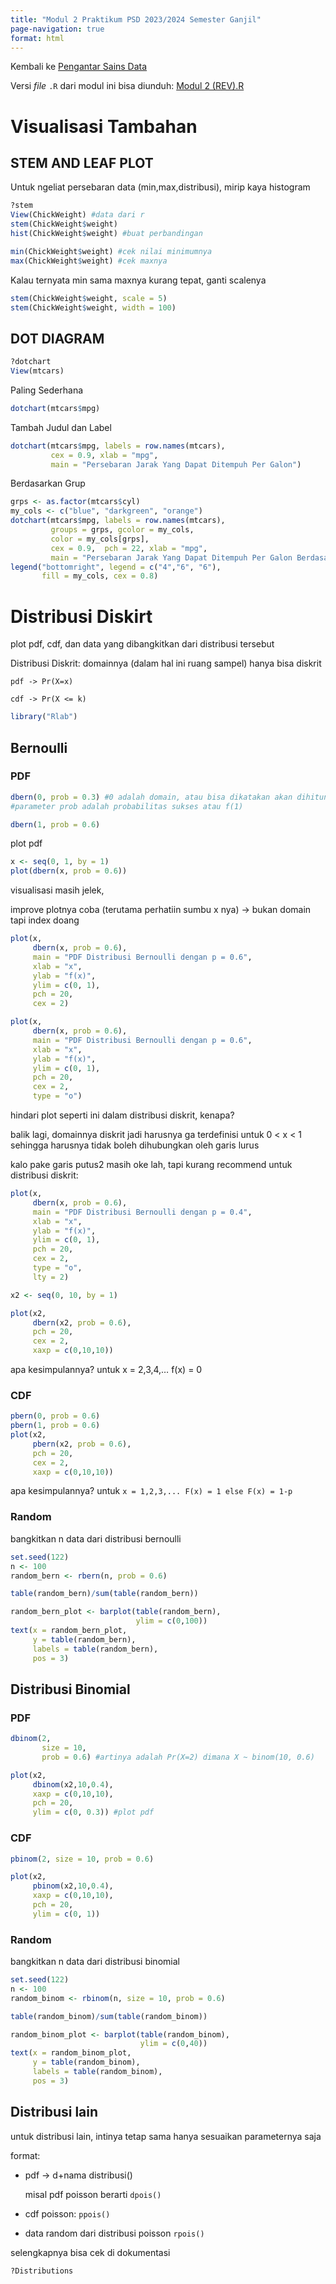 ---
title: "Modul 2 Praktikum PSD 2023/2024 Semester Ganjil"
page-navigation: true
format: html
---

Kembali ke [Pengantar Sains Data](../psd2023.qmd)

Versi *file* `.R` dari modul ini bisa diunduh: [Modul 2 (REV).R](./Modul%202%20(REV).R)

# Visualisasi Tambahan

## STEM AND LEAF PLOT

Untuk ngeliat persebaran data (min,max,distribusi), mirip kaya histogram

```{r}
?stem
View(ChickWeight) #data dari r
stem(ChickWeight$weight)
hist(ChickWeight$weight) #buat perbandingan
```

```{r}
min(ChickWeight$weight) #cek nilai minimumnya
max(ChickWeight$weight) #cek maxnya
```

Kalau ternyata min sama maxnya kurang tepat, ganti scalenya

```{r}
stem(ChickWeight$weight, scale = 5) 
stem(ChickWeight$weight, width = 100) 
```

## DOT DIAGRAM

```{r}
?dotchart
View(mtcars)
```

Paling Sederhana

```{r}
dotchart(mtcars$mpg)
```

Tambah Judul dan Label

```{r}
dotchart(mtcars$mpg, labels = row.names(mtcars),
         cex = 0.9, xlab = "mpg",
         main = "Persebaran Jarak Yang Dapat Ditempuh Per Galon")
```

Berdasarkan Grup

```{r}
grps <- as.factor(mtcars$cyl)
my_cols <- c("blue", "darkgreen", "orange")
dotchart(mtcars$mpg, labels = row.names(mtcars),
         groups = grps, gcolor = my_cols,
         color = my_cols[grps],
         cex = 0.9,  pch = 22, xlab = "mpg",
         main = "Persebaran Jarak Yang Dapat Ditempuh Per Galon Berdasarkan Jumlah Silinder")
legend("bottomright", legend = c("4","6", "6"),
       fill = my_cols, cex = 0.8)
```

# Distribusi Diskirt

plot pdf, cdf, dan data yang dibangkitkan dari distribusi tersebut

Distribusi Diskrit: domainnya (dalam hal ini ruang sampel) hanya bisa diskrit

`pdf -> Pr(X=x)`

`cdf -> Pr(X <= k)`

```{r}
library("Rlab")
```

## Bernoulli

### PDF

```{r}
dbern(0, prob = 0.3) #0 adalah domain, atau bisa dikatakan akan dihitung f(0)
#parameter prob adalah probabilitas sukses atau f(1)
```

```{r}
dbern(1, prob = 0.6)
```

plot pdf

```{r}
x <- seq(0, 1, by = 1)
plot(dbern(x, prob = 0.6))
```

visualisasi masih jelek,

improve plotnya coba (terutama perhatiin sumbu x nya) -> bukan domain tapi index doang

```{r}
plot(x,
     dbern(x, prob = 0.6),
     main = "PDF Distribusi Bernoulli dengan p = 0.6",
     xlab = "x",
     ylab = "f(x)",
     ylim = c(0, 1),
     pch = 20,
     cex = 2)
```

```{r}
plot(x,
     dbern(x, prob = 0.6),
     main = "PDF Distribusi Bernoulli dengan p = 0.6",
     xlab = "x",
     ylab = "f(x)",
     ylim = c(0, 1),
     pch = 20,
     cex = 2,
     type = "o")
```

hindari plot seperti ini dalam distribusi diskrit, kenapa?

balik lagi, domainnya diskrit jadi harusnya ga terdefinisi untuk 0 < x < 1 sehingga harusnya tidak boleh dihubungkan oleh garis lurus

kalo pake garis putus2 masih oke lah, tapi kurang recommend untuk distribusi diskrit:

```{r}
plot(x,
     dbern(x, prob = 0.6),
     main = "PDF Distribusi Bernoulli dengan p = 0.4",
     xlab = "x",
     ylab = "f(x)",
     ylim = c(0, 1),
     pch = 20,
     cex = 2,
     type = "o", 
     lty = 2)
```

```{r}
x2 <- seq(0, 10, by = 1)
```

```{r}
plot(x2,
     dbern(x2, prob = 0.6),
     pch = 20,
     cex = 2,
     xaxp = c(0,10,10))
```

apa kesimpulannya? untuk x = 2,3,4,... f(x) = 0

### CDF

```{r}
pbern(0, prob = 0.6)
pbern(1, prob = 0.6)
plot(x2,
     pbern(x2, prob = 0.6),
     pch = 20,
     cex = 2,
     xaxp = c(0,10,10))
```

apa kesimpulannya? untuk `x = 1,2,3,... F(x) = 1 else F(x) = 1-p`

### Random

bangkitkan n data dari distribusi bernoulli

```{r}
set.seed(122)
n <- 100
random_bern <- rbern(n, prob = 0.6)
```

```{r}
table(random_bern)/sum(table(random_bern))
```

```{r}
random_bern_plot <- barplot(table(random_bern),
                            ylim = c(0,100))
text(x = random_bern_plot,
     y = table(random_bern),
     labels = table(random_bern),
     pos = 3)
```

## Distribusi Binomial

### PDF

```{r}
dbinom(2,
       size = 10,
       prob = 0.6) #artinya adalah Pr(X=2) dimana X ~ binom(10, 0.6)
```

```{r}
plot(x2,
     dbinom(x2,10,0.4),
     xaxp = c(0,10,10),
     pch = 20,
     ylim = c(0, 0.3)) #plot pdf
```

### CDF

```{r}
pbinom(2, size = 10, prob = 0.6)
```

```{r}
plot(x2,
     pbinom(x2,10,0.4),
     xaxp = c(0,10,10),
     pch = 20,
     ylim = c(0, 1))
```

### Random

bangkitkan n data dari distribusi binomial

```{r}
set.seed(122)
n <- 100
random_binom <- rbinom(n, size = 10, prob = 0.6)
```

```{r}
table(random_binom)/sum(table(random_binom))
```

```{r}
random_binom_plot <- barplot(table(random_binom),
                             ylim = c(0,40))
text(x = random_binom_plot,
     y = table(random_binom),
     labels = table(random_binom),
     pos = 3)
```

## Distribusi lain

untuk distribusi lain, intinya tetap sama hanya sesuaikan parameternya saja

format:

- pdf -> d+nama distribusi()

    misal pdf poisson berarti `dpois()`

- cdf poisson: `ppois()`

- data random dari distribusi poisson `rpois()`

selengkapnya bisa cek di dokumentasi 

```{r}
?Distributions
```
